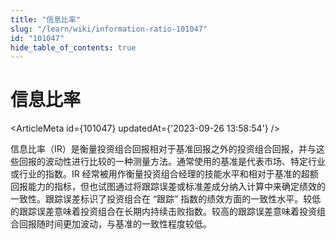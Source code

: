 ```yaml
---
title: "信息比率"
slug: "/learn/wiki/information-ratio-101047"
id: "101047"
hide_table_of_contents: true
---
```



# 信息比率

<ArticleMeta id={101047} updatedAt={'2023-09-26 13:58:54'} />
<div className='border-solid border-b border-t-0 my-4 border-[var(--ifm-color-gray-300)]' />

信息比率（IR）是衡量投资组合回报相对于基准回报之外的投资组合回报，并与这些回报的波动性进行比较的一种测量方法。通常使用的基准是代表市场、特定行业或行业的指数。IR 经常被用作衡量投资组合经理的技能水平和相对于基准的超额回报能力的指标，但也试图通过将跟踪误差或标准差成分纳入计算中来确定绩效的一致性。跟踪误差标识了投资组合在 “跟踪” 指数的绩效方面的一致性水平。较低的跟踪误差意味着投资组合在长期内持续击败指数。较高的跟踪误差意味着投资组合回报随时间更加波动，与基准的一致性程度较低。

